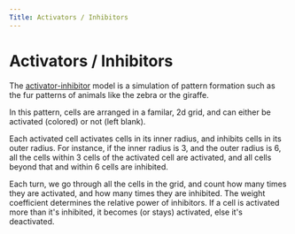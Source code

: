 ```yaml
---
Title: Activators / Inhibitors
---
```



# Activators / Inhibitors

<Activators />

The [activator-inhibitor](http://www.scholarpedia.org/article/Gierer-Meinhardt_model) model is a simulation of pattern formation such as the fur patterns of animals like the zebra or the giraffe.

In this pattern, cells are arranged in a familar, 2d grid, and can either be activated (colored) or not (left blank).

Each activated cell activates cells in its inner radius, and inhibits cells in its outer radius.
For instance, if the inner radius is 3, and the outer radius is 6, all the cells within 3 cells of the activated cell are activated, and all cells beyond that and within 6 cells are inhibited.

Each turn, we go through all the cells in the grid, and count how many times they are activated, and how many times they are inhibited.
The weight coefficient determines the relative power of inhibitors.
If a cell is activated more than it's inhibited, it becomes (or stays) activated, else it's deactivated.

